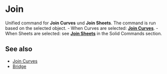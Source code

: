 
# Join

<Reference shortcut="J" command="Join" button="" />

Unified command for **Join Curves** und **Join Sheets**. The command is run based on the selected object.
    - When Curves are selected: [**Join Curves**](join-curves).
    - When Sheets are selected: see [**Join Sheets**](/solid/join-sheets) in the Solid Commands section.

## See also
- [Join Curves](join-curves)
- [Bridge](bridge)
